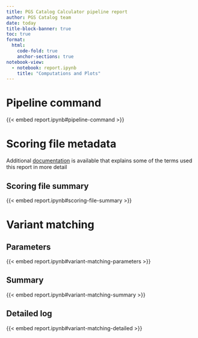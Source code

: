 ```yaml
---
title: PGS Catalog Calculator pipeline report
author: PGS Catalog team
date: today
title-block-banner: true
toc: true
format:
  html:
    code-fold: true
    anchor-sections: true
notebook-view:
  - notebook: report.ipynb
    title: "Computations and Plots"
---
```


# Pipeline command

{{< embed report.ipynb#pipeline-command >}}

# Scoring file metadata

::: {.callout-tip}
Additional [documentation](https://pgsc-calc.readthedocs.io/en/latest/output.html#report) is available that explains some of the terms used this report in more detail
:::

## Scoring file summary

{{< embed report.ipynb#scoring-file-summary >}}

# Variant matching 

## Parameters

{{< embed report.ipynb#variant-matching-parameters >}}

## Summary

{{< embed report.ipynb#variant-matching-summary >}}

## Detailed log

{{< embed report.ipynb#variant-matching-detailed >}}

